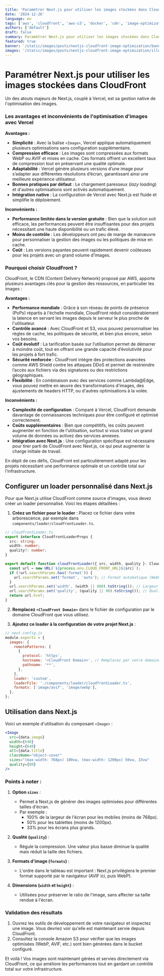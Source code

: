 ```yaml
---
title: 'Paramétrer Next.js pour utiliser les images stockées dans CloudFront'
date: '2024-12-26'
language: en
tags: ['aws', 'cloudfront', 'aws-s3', 'docker', 'cdn', 'image-optimization', 'lambda']
authors: ['default']
draft: false
summary: Paramétrer Next.js pour utiliser les images stockées dans CloudFront
featured: true
banner: '/static/images/posts/nextjs-cloudfront-image-optimization/banner-nextjs-cloudfront-image-optimization-01.png'
images: '/static/images/posts/nextjs-cloudfront-image-optimization/illustration-nextjs-cloudfront-image-optimization-01.png'
---
```


<FancyBoxImage 
  src="/static/images/posts/nextjs-cloudfront-image-optimization/illustration-nextjs-cloudfront-image-optimization-01.png" 
  alt="Banner" 
  width={3072}
  height={1536}     
  priority
  loading="eager"    
/>

# Paramétrer Next.js pour utiliser les images stockées dans CloudFront

Un des atouts majeurs de Next.js, couplé à Vercel, est sa gestion native de l'optimisation des images.

### Les avantages et inconvénients de l'optimisation d'images avec Vercel

**Avantages :**

- **Simplicité** : Avec la balise `<Image>`, Vercel applique automatiquement plusieurs optimisations sans configuration supplémentaire.
- **Compression efficace** : Les images sont compressées aux formats WebP ou AVIF et mises en cache. Ces formats offrent un excellent taux de compression tout en préservant une qualité optimale.
- **Adaptabilité** : Vercel génère plusieurs versions d’une image pour s’adapter aux différentes résolutions d’écran, garantissant ainsi une meilleure expérience utilisateur.
- **Bonnes pratiques par défaut** : Le chargement paresseux (*lazy loading*) et d'autres optimisations sont activés automatiquement.
- **Intégration native** : La configuration de Vercel avec Next.js est fluide et simplifie le déploiement.

**Inconvénients :**

- **Performance limitée dans la version gratuite** : Bien que la solution soit efficace, les performances peuvent être insuffisantes pour des projets nécessitant une haute disponibilité ou un trafic élevé.
- **Moins de contrôle** : Les développeurs ont peu de marge de manœuvre pour personnaliser la gestion des images ou les politiques de mise en cache.
- **Coût** : Les versions payantes peuvent rapidement devenir coûteuses pour les projets avec un grand volume d'images.

### Pourquoi choisir CloudFront ?

CloudFront, le CDN (Content Delivery Network) proposé par AWS, apporte plusieurs avantages clés pour la gestion des ressources, en particulier les images :

**Avantages :**

- **Performance mondiale** : Grâce à son réseau de points de présence (PoPs) répartis à l'échelle mondiale, CloudFront réduit considérablement la latence en servant les images depuis le serveur le plus proche de l'utilisateur.
- **Contrôle avancé** : Avec CloudFront et S3, vous pouvez personnaliser les règles de cache, les politiques de sécurité, et bien plus encore, selon vos besoins.
- **Coût évolutif** : La tarification basée sur l’utilisation permet de démarrer à moindre coût, tout en offrant une grande capacité d’évolutivité pour les projets à fort trafic.
- **Sécurité renforcée** : CloudFront intègre des protections avancées comme AWS Shield contre les attaques DDoS et permet de restreindre l’accès aux fichiers via des signatures ou des restrictions géographiques.
- **Flexibilité** : En combinaison avec des services comme Lambda@Edge, vous pouvez mettre en œuvre des transformations d'images, des ajustements de headers HTTP, ou d'autres optimisations à la volée.

**Inconvénients :**

- **Complexité de configuration** : Comparé à Vercel, CloudFront demande davantage de connaissances techniques pour être configuré et optimisé correctement.
- **Coûts supplémentaires** : Bien que compétitifs, les coûts peuvent augmenter en fonction de l'utilisation, surtout si vous traitez un grand volume de données ou activez des services annexes.
- **Intégration avec Next.js** : Une configuration spécifique est nécessaire pour tirer parti de CloudFront avec Next.js, ce qui peut augmenter la charge initiale de travail.

En dépit de ces défis, CloudFront est particulièrement adapté pour les projets nécessitant une performance optimale et un contrôle total sur l'infrastructure.

## Configurer un loader personnalisé dans Next.js

Pour que Next.js utilise CloudFront comme source d'images, vous devez créer un loader personnalisé. Voici les étapes détaillées :

1. **Créez un fichier pour le loader** : Placez ce fichier dans votre arborescence, par exemple dans `components/loader/cloudfrontLoader.ts`.

```typescript
// cloudfrontLoader.ts
export interface CloudfrontLoaderProps {
  src: string;
  width: number;
  quality?: number;
}

export default function cloudfrontLoader({ src, width, quality }: CloudfrontLoaderProps): string {
  const url = new URL(`${process.env.CLOUD_FRONT_URL}${src}`);
  if (!url.searchParams.has('format')) {
    url.searchParams.set('format', 'auto'); // Format automatique (WebP, PNG, etc.)
  }
  url.searchParams.set('width', (width || 800).toString()); // Largeur par défaut
  url.searchParams.set('quality', (quality || 90).toString()); // Qualité par défaut
  return url.href;
}
```

2. **Remplacez `<CloudFront Domain>`** dans le fichier de configuration par le domaine CloudFront que vous utilisez.

3. **Ajoutez ce loader à la configuration de votre projet Next.js** :

```javascript
// next.config.js
module.exports = {
  images: {
    remotePatterns: [
      {
        protocol: 'https',
        hostname: '<CloudFront Domain>', // Remplacez par votre domaine CloudFront
        pathname: '**',
      },
    ],
    loader: 'custom',
    loaderFile: './components/loader/cloudfrontLoader.ts',
    formats: ['image/avif', 'image/webp'],
  },
};
```

## Utilisation dans Next.js

Voici un exemple d'utilisation du composant `<Image>` :

```jsx
<Image
  src={data.image}
  width={640}
  height={640}
  alt={data.title}
  className="object-cover"
  sizes="(max-width: 768px) 100vw, (max-width: 1200px) 50vw, 33vw"
  quality={80}
/>
```

### Points à noter :

1. **Option `sizes`** : 
   - Permet à Next.js de générer des images optimisées pour différentes tailles d'écran.
   - Par exemple :
     - 100% de la largeur de l'écran pour les mobiles (moins de 768px).
     - 50% pour les tablettes (moins de 1200px).
     - 33% pour les écrans plus grands.

2. **Qualité (`quality`)** : 
   - Régule la compression. Une valeur plus basse diminue la qualité mais réduit la taille des fichiers.

3. **Formats d'image (`formats`)** : 
   - L'ordre dans le tableau est important : Next.js privilégiera le premier format supporté par le navigateur (AVIF ici, puis WebP).

4. **Dimensions (`width` et `height`)** : 
   - Utilisées pour préserver le ratio de l'image, sans affecter sa taille rendue à l'écran.

### Validation des résultats

1. Ouvrez les outils de développement de votre navigateur et inspectez une image. Vous devriez voir qu'elle est maintenant servie depuis CloudFront.
2. Consultez la console Amazon S3 pour vérifier que les images optimisées (WebP, AVIF, etc.) sont bien générées dans le bucket configuré.

Et voilà ! Vos images sont maintenant gérées et servies directement via CloudFront, ce qui améliore les performances tout en gardant un contrôle total sur votre infrastructure.

